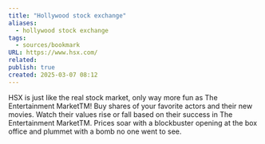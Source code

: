 ```yaml
---
title: "Hollywood stock exchange"
aliases:
  - hollywood stock exchange
tags:
  - sources/bookmark
URL: https://www.hsx.com/
related: 
publish: true
created: 2025-03-07 08:12
---
```




HSX is just like the real stock market, only way more fun as The Entertainment MarketTM!
Buy shares of your favorite actors and their new movies. Watch their values rise or fall based on their success in The Entertainment MarketTM. Prices soar with a blockbuster opening at the box office and plummet with a bomb no one went to see.
